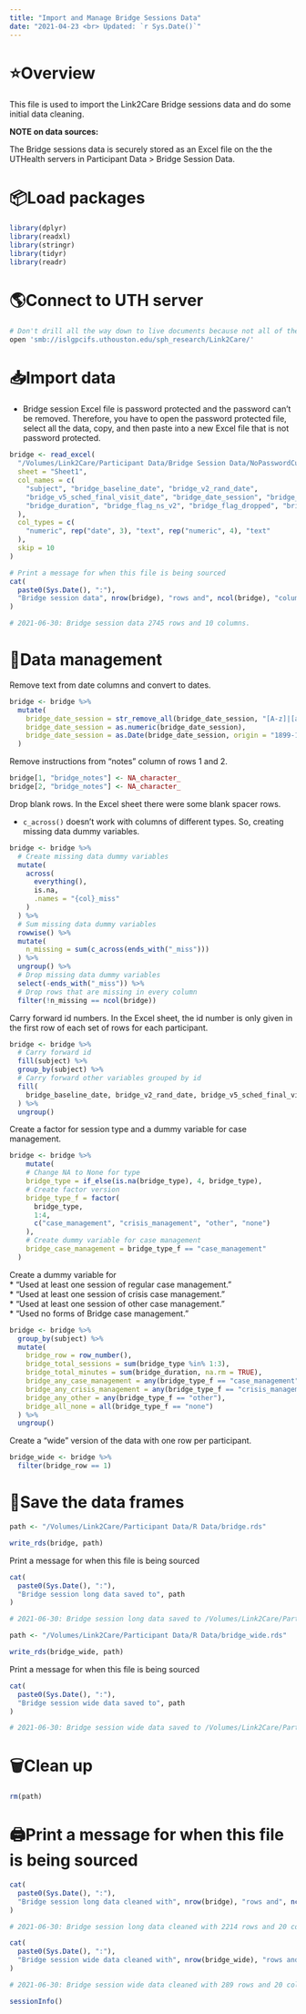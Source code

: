 ```yaml
---
title: "Import and Manage Bridge Sessions Data"
date: "2021-04-23 <br> Updated: `r Sys.Date()`"
---
```


# ⭐️Overview

This file is used to import the Link2Care Bridge sessions data and do some initial data cleaning. 

**NOTE on data sources:**

The Bridge sessions data is securely stored as an Excel file on the the UTHealth servers in Participant Data > Bridge Session Data.


# 📦Load packages

```r
library(dplyr)
library(readxl)
library(stringr)
library(tidyr)
library(readr)
```


# 🌎Connect to UTH server 

```bash
# Don't drill all the way down to live documents because not all of the data is in live documents.
open 'smb://islgpcifs.uthouston.edu/sph_research/Link2Care/'
```


# 📥Import data 

* Bridge session Excel file is password protected and the password can't be removed. Therefore, you have to open the password protected file, select all the data, copy, and then paste into a new Excel file that is not password protected.   

```r
bridge <- read_excel(
  "/Volumes/Link2Care/Participant Data/Bridge Session Data/NoPasswordCurrent_Bridge Session Minutes_as of_6-8-21.xlsx",
  sheet = "Sheet1",
  col_names = c(
    "subject", "bridge_baseline_date", "bridge_v2_rand_date", 
    "bridge_v5_sched_final_visit_date", "bridge_date_session", "bridge_type", 
    "bridge_duration", "bridge_flag_ns_v2", "bridge_flag_dropped", "bridge_notes"
  ),
  col_types = c(
    "numeric", rep("date", 3), "text", rep("numeric", 4), "text"
  ),
  skip = 10
)

# Print a message for when this file is being sourced
cat(
  paste0(Sys.Date(), ":"),
  "Bridge session data", nrow(bridge), "rows and", ncol(bridge), "columns.\n"
)

# 2021-06-30: Bridge session data 2745 rows and 10 columns.
```


# 🚧Data management

Remove text from date columns and convert to dates.

```r
bridge <- bridge %>% 
  mutate(
    bridge_date_session = str_remove_all(bridge_date_session, "[A-z]|[a-z]"),
    bridge_date_session = as.numeric(bridge_date_session),
    bridge_date_session = as.Date(bridge_date_session, origin = "1899-12-30")
  )
```

Remove instructions from "notes" column of rows 1 and 2.

```r
bridge[1, "bridge_notes"] <- NA_character_
bridge[2, "bridge_notes"] <- NA_character_
```

Drop blank rows. In the Excel sheet there were some blank spacer rows.

* `c_across()` doesn't work with columns of different types. So, creating missing data dummy variables.

```r
bridge <- bridge %>%
  # Create missing data dummy variables
  mutate(
    across(
      everything(),
      is.na,
      .names = "{col}_miss"
    )
  ) %>% 
  # Sum missing data dummy variables
  rowwise() %>% 
  mutate(
    n_missing = sum(c_across(ends_with("_miss")))
  ) %>% 
  ungroup() %>% 
  # Drop missing data dummy variables
  select(-ends_with("_miss")) %>% 
  # Drop rows that are missing in every column
  filter(!n_missing == ncol(bridge))
```

Carry forward id numbers. In the Excel sheet, the id number is only given in the first row of each set of rows for each participant.

```r
bridge <- bridge %>%
  # Carry forward id
  fill(subject) %>% 
  group_by(subject) %>% 
  # Carry forward other variables grouped by id
  fill(
    bridge_baseline_date, bridge_v2_rand_date, bridge_v5_sched_final_visit_date
  ) %>% 
  ungroup()
```

Create a factor for session type and a dummy variable for case management.

```r
bridge <- bridge %>%
    mutate(
    # Change NA to None for type
    bridge_type = if_else(is.na(bridge_type), 4, bridge_type),
    # Create factor version
    bridge_type_f = factor(
      bridge_type,
      1:4,
      c("case_management", "crisis_management", "other", "none")
    ),
    # Create dummy variable for case management
    bridge_case_management = bridge_type_f == "case_management"
  )
```

Create a dummy variable for    
* "Used at least one session of regular case management."    
* "Used at least one session of crisis case management."    
* "Used at least one session of other case management."    
* "Used no forms of Bridge case management."    

```r
bridge <- bridge %>%
  group_by(subject) %>% 
  mutate(
    bridge_row = row_number(),
    bridge_total_sessions = sum(bridge_type %in% 1:3),
    bridge_total_minutes = sum(bridge_duration, na.rm = TRUE),
    bridge_any_case_management = any(bridge_type_f == "case_management"),
    bridge_any_crisis_management = any(bridge_type_f == "crisis_management"),
    bridge_any_other = any(bridge_type_f == "other"),
    bridge_all_none = all(bridge_type_f == "none")
  ) %>% 
  ungroup()
```

Create a "wide" version of the data with one row per participant.

```r
bridge_wide <- bridge %>% 
  filter(bridge_row == 1)
```


# 💾Save the data frames

```r
path <- "/Volumes/Link2Care/Participant Data/R Data/bridge.rds"
```

```r
write_rds(bridge, path)
```

Print a message for when this file is being sourced

```r
cat(
  paste0(Sys.Date(), ":"),
  "Bridge session long data saved to", path
)

# 2021-06-30: Bridge session long data saved to /Volumes/Link2Care/Participant Data/R Data/bridge.rds
```

```r
path <- "/Volumes/Link2Care/Participant Data/R Data/bridge_wide.rds"
```

```r
write_rds(bridge_wide, path)
```

Print a message for when this file is being sourced

```r
cat(
  paste0(Sys.Date(), ":"),
  "Bridge session wide data saved to", path
)

# 2021-06-30: Bridge session wide data saved to /Volumes/Link2Care/Participant Data/R Data/bridge_wide.rds
```


# 🗑Clean up

```r
rm(path)
```


# 🖨Print a message for when this file is being sourced

```r
cat(
  paste0(Sys.Date(), ":"),
  "Bridge session long data cleaned with", nrow(bridge), "rows and", ncol(bridge), "columns.\n"
)

# 2021-06-30: Bridge session long data cleaned with 2214 rows and 20 columns.
```

```r
cat(
  paste0(Sys.Date(), ":"),
  "Bridge session wide data cleaned with", nrow(bridge_wide), "rows and", ncol(bridge_wide), "columns.\n"
)

# 2021-06-30: Bridge session wide data cleaned with 289 rows and 20 columns.
```

```r
sessionInfo()
```